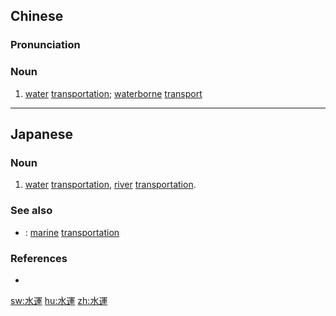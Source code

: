 {{also|水运}}
==Chinese==
{{zh-forms|s=水运}}

===Pronunciation===
{{zh-pron
|m=shuǐyùn
|c=seoi2 wan6
|h=pfs=súi-yun
|mn=qz,xm,zz:chúi-ūn
|cat=n
}}

===Noun===
{{zh-noun}}

# [[water]] [[transportation]]; [[waterborne]] [[transport]]

----

==Japanese==
{{ja-kanjitab|すい|うん|yomi=on}}

===Noun===
{{ja-noun|すいうん}}

# [[water]] [[transportation]], [[river]] [[transportation]].

===See also===
* {{ja-r|海運|かいうん}}: [[marine]] [[transportation]]

===References===
* {{R:Shogakukan}}

[[sw:水運]]
[[hu:水運]]
[[zh:水運]]